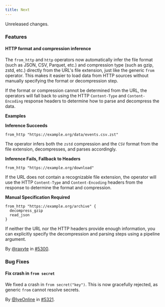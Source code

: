 ```yaml
---
title: Next
---
```


Unreleased changes.

### Features

#### HTTP format and compression inference

The `from_http` and `http` operators now automatically infer the file format
(such as JSON, CSV, Parquet, etc.) and compression type (such as gzip, zstd,
etc.) directly from the URL's file extension, just like the generic `from`
operator. This makes it easier to load data from HTTP sources without manually
specifying the format or decompression step.

If the format or compression cannot be determined from the URL, the operators
will fall back to using the HTTP `Content-Type` and `Content-Encoding` response
headers to determine how to parse and decompress the data.

**Examples**

**Inference Succeeds**

```tql
from_http "https://example.org/data/events.csv.zst"
```

The operator infers both the `zstd` compression and the `CSV` format from the
file extension, decompresses, and parses accordingly.

**Inference Fails, Fallback to Headers**

```tql
from_http "https://example.org/download"
```

If the URL does not contain a recognizable file extension, the operator will use
the HTTP `Content-Type` and `Content-Encoding` headers from the response to
determine the format and compression.

**Manual Specification Required**

```tql
from_http "https://example.org/archive" {
  decompress_gzip
  read_json
}
```

If neither the URL nor the HTTP headers provide enough information, you can
explicitly specify the decompression and parsing steps using a pipeline
argument.

By [@raxyte](https://github.com/raxyte) in [#5300](https://github.com/tenzir/tenzir/pull/5300).

### Bug Fixes

#### Fix crash in `from secret`

We fixed a crash in `from secret("key")`. This is now gracefully rejected, as
generic `from` cannot resolve secrets.

By [@IyeOnline](https://github.com/IyeOnline) in [#5321](https://github.com/tenzir/tenzir/pull/5321).
